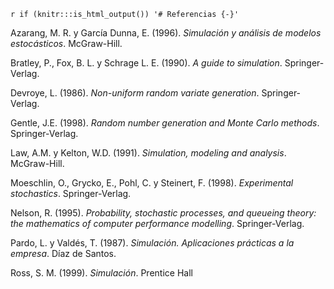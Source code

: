 `r if (knitr:::is_html_output()) '# Referencias {-}'`

Azarang, M. R. y García Dunna, E. (1996). *Simulación y análisis de
modelos estocásticos*. McGraw-Hill.

Bratley, P., Fox, B. L. y Schrage L. E. (1990). *A guide to simulation*.
Springer-Verlag.

Devroye, L. (1986). *Non-uniform random variate generation*.
Springer-Verlag.

Gentle, J.E. (1998). *Random number generation and Monte Carlo methods*.
Springer-Verlag.

Law, A.M. y Kelton, W.D. (1991). *Simulation, modeling and analysis*.
McGraw-Hill.

Moeschlin, O., Grycko, E., Pohl, C. y Steinert, F. (1998). *Experimental
stochastics*. Springer-Verlag.

Nelson, R. (1995). *Probability, stochastic processes, and queueing
theory: the mathematics of computer performance modelling*.
Springer-Verlag.

Pardo, L. y Valdés, T. (1987). *Simulación. Aplicaciones prácticas a la
empresa*. Díaz de Santos.

Ross, S. M. (1999). *Simulación*. Prentice Hall

